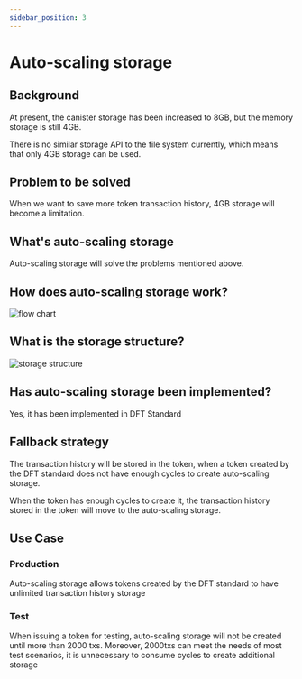 ```yaml
---
sidebar_position: 3
---
```


# Auto-scaling storage

## Background

At present, the canister storage has been increased to 8GB, but the memory storage is still 4GB.

There is no similar storage API to the file system currently, which means that only 4GB storage can be used.

## Problem to be solved

When we want to save more token transaction history, 4GB storage will become a limitation.

## What's auto-scaling storage

Auto-scaling storage will solve the problems mentioned above.

## How does auto-scaling storage work?

![flow chart](/img/AutoScalingStorage.svg)

## What is the storage structure? 

![storage structure](/img/StorageStructure.svg)

## Has auto-scaling storage been implemented?

Yes, it has been implemented in DFT Standard

## Fallback strategy

The transaction history will be stored in the token, when a token created by the DFT standard does not have enough cycles to create auto-scaling storage.

When the token has enough cycles to create it, the transaction history stored in the token will move to the auto-scaling storage.

## Use Case

### Production
Auto-scaling storage allows tokens created by the DFT standard to have unlimited transaction history storage

### Test
When issuing a token for testing, auto-scaling storage will not be created until more than 2000 txs. Moreover, 2000txs can meet the needs of most test scenarios, it is unnecessary to consume cycles to create additional storage